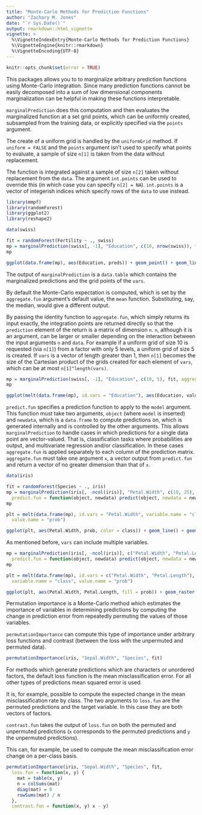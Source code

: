 ```yaml
---
title: "Monte-Carlo Methods for Prediction Functions"
author: "Zachary M. Jones"
date: "`r Sys.Date()`"
output: rmarkdown::html_vignette
vignette: >
  %\VignetteIndexEntry{Monte-Carlo Methods for Prediction Functions}
  %\VignetteEngine{knitr::rmarkdown}
  %\VignetteEncoding{UTF-8}
---
```


```r
knitr::opts_chunk$set(error = TRUE)
```
This packages allows you to to marginalize arbitrary prediction functions using Monte-Carlo integration. Since many prediction functions cannot be easily decomposed into a sum of low dimensional components marginalization can be helpful in making these functions interpretable.

`marginalPrediction` does this computation and then evaluates the marginalized function at a set grid points, which can be uniformly created, subsampled from the training data, or explicitly specified via the `points` argument.

The create of a uniform grid is handled by the `uniformGrid` method. If `uniform = FALSE` and the `points` argument isn't used to specify what points to evaluate, a sample of size `n[1]` is taken from the data without replacement.

The function is integrated against a sample of size `n[2]` taken without replacement from the `data`. The argument `int.points` can be used to override this (in which case you can specify `n[2] = NA`). `int.points` is a vector of integerish indices which specify rows of the `data` to use instead.

```r
library(mmpf)
library(randomForest)
library(ggplot2)
library(reshape2)

data(swiss)

fit = randomForest(Fertility ~ ., swiss)
mp = marginalPrediction(swiss[, -1], "Education", c(10, nrow(swiss)), fit)
mp

ggplot(data.frame(mp), aes(Education, preds)) + geom_point() + geom_line()
```

The output of `marginalPrediction` is a `data.table` which contains the marginalized predictions and the grid points of the `vars`.

By default the Monte-Carlo expectation is computed, which is set by the `aggregate.fun` argument's default value, the `mean` function. Substituting, say, the median, would give a different output.

By passing the identity function to `aggregate.fun`, which simply returns its input exactly, the integration points are returned directly so that the `prediction` element of the return is a matrix of dimension `n`. `n`, although it is an argument, can be larger or smaller depending on the interaction between the input arguments `n` and `data`. For example if a uniform grid of size 10 is requested (via `n[1]`) from a factor with only 5 levels, a uniform grid of size 5 is created. If `vars` is a vector of length greater than 1, then `n[1]` becomes the size of the Cartesian product of the grids created for each element of `vars`, which can be at most `n[1]^length(vars)`.

```r
mp = marginalPrediction(swiss[, -1], "Education", c(10, 5), fit, aggregate.fun = identity)
mp

ggplot(melt(data.frame(mp), id.vars = "Education"), aes(Education, value, group = variable)) + geom_point() + geom_line()
```

`predict.fun` specifies a prediction function to apply to the `model` argument. This function must take two arguments, `object` (where `model` is inserted) and `newdata`, which is a `data.frame` to compute predictions on, which is generated internally and is controlled by the other arguments. This allows `marginalPrediction` to handle cases in which predictions for a single data point are vector-valued. That is, classification tasks where probabilities are output, and multivariate regression and/or classification. In these cases `aggregate.fun` is applied separately to each column of the prediction matrix. `aggregate.fun` must take one argument `x`, a vector output from `predict.fun` and return a vector of no greater dimension than that of `x`.

```r
data(iris)

fit = randomForest(Species ~ ., iris)
mp = marginalPrediction(iris[, -ncol(iris)], "Petal.Width", c(10, 25), fit,
  predict.fun = function(object, newdata) predict(object, newdata = newdata, type = "prob"))
mp

plt = melt(data.frame(mp), id.vars = "Petal.Width", variable.name = "class",
  value.name = "prob")

ggplot(plt, aes(Petal.Width, prob, color = class)) + geom_line() + geom_point()
```

As mentioned before, `vars` can include multiple variables.

```r
mp = marginalPrediction(iris[, -ncol(iris)], c("Petal.Width", "Petal.Length"), c(10, 25), fit,
  predict.fun = function(object, newdata) predict(object, newdata = newdata, type = "prob"))
mp

plt = melt(data.frame(mp), id.vars = c("Petal.Width", "Petal.Length"),
  variable.name = "class", value.name = "prob")

ggplot(plt, aes(Petal.Width, Petal.Length, fill = prob)) + geom_raster() + facet_wrap(~ class)
```

Permutation importance is a Monte-Carlo method which estimates the importance of variables in determining predictions by computing the change in prediction error from repeatedly permuting the values of those variables.

`permutationImportance` can compute this type of importance under arbitrary loss functions and contrast (between the loss with the unpermuted and permuted data).


```r
permutationImportance(iris, "Sepal.Width", "Species", fit)
```

For methods which generate predictions which are characters or unordered factors, the default loss function is the mean misclassification error. For all other types of predictions mean squared error is used.

It is, for example, possible to compute the expected change in the mean misclassification rate by class. The two arguments to `loss.fun` are the permuted predictions and the target variable. In this case they are both vectors of factors.

`contrast.fun` takes the output of `loss.fun` on both the permuted and unpermuted predictions (`x` corresponds to the permuted predictions and `y` the unpermuted predictions).

This can, for example, be used to compute the mean misclassification error change on a per-class basis.

```r
permutationImportance(iris, "Sepal.Width", "Species", fit,
  loss.fun = function(x, y) {
    mat = table(x, y)
    n = colSums(mat)
    diag(mat) = 0
    rowSums(mat) / n
  },
  contrast.fun = function(x, y) x - y)
```
